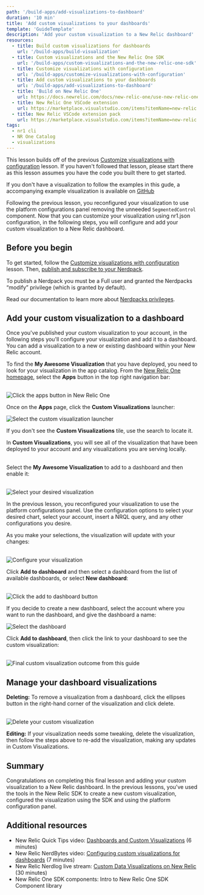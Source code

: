 ```yaml
---
path: '/build-apps/add-visualizations-to-dashboard'
duration: '10 min'
title: 'Add custom visualizations to your dashboards'
template: 'GuideTemplate'
description: 'Add your custom visualization to a New Relic dashboard'
resources:
  - title: Build custom visualizations for dashboards
    url: '/build-apps/build-visualization'
  - title: Custom visualizations and the New Relic One SDK
    url: '/build-apps/custom-visualizations-and-the-new-relic-one-sdk'
  - title: Customize visualizations with configuration
    url: '/build-apps/customize-visualizations-with-configuration'
  - title: Add custom visualizations to your dashboards
    url: '/build-apps/add-visualizations-to-dashboard'
  - title: 'Build on New Relic One'
    url: https://docs.newrelic.com/docs/new-relic-one/use-new-relic-one/build-new-relic-one/new-relic-one-build-your-own-custom-new-relic-one-application
  - title: New Relic One VSCode extension
    url: https://marketplace.visualstudio.com/items?itemName=new-relic.nr1
  - title: New Relic VSCode extension pack
    url: https://marketplace.visualstudio.com/items?itemName=new-relic.new-relic-extension-pack
tags:
  - nr1 cli
  - NR One Catalog
  - visualizations
---
```


<Intro>

This lesson builds off of the previous [Customize visualizations with configuration](build-apps/customize-visualizations-with-configuration) lesson. If you haven't followed that lesson, please start there as this lesson assumes you have the code you built there to get started.

If you don't have a visualization to follow the examples in this gude, a accompanying example visualization is available on [GitHub](https://github.com/newrelic/nru-custom-visualization-course)

Following the previous lesson, you reconfigured your visualization to use the platform configurations panel removing the unneeded `SegmentedControl` component. Now that you can customize your visualization using nr1.json configuration, in the following steps, you will configure and add your custom visualization to a New Relic dashboard.

</Intro>

## Before you begin

To get started, follow the [Customize visualizations with configuration](/build-apps/customize-visualizations-with-configuration) lesson. Then, [publish and subscribe to your Nerdpack](/build-apps/publish-deploy).

<Callout variant="tip"  title="Note">

To publish a Nerdpack you must be a Full user and granted the Nerdpacks “modify” privilege (which is granted by default).

Read our documentation to learn more about [Nerdpacks privileges](https://developer.newrelic.com/build-apps/permission-manage-apps/).

</Callout>

## Add your custom visualization to a dashboard

Once you've published your custom visualization to your account, in the following steps you'll configure your visualization and add it to a dashboard. You can add a visualization to a new or existing dashboard within your New Relic account.

<Steps>

  <Step>
  To find the <strong>My Awesome Visualization</strong> that you have deployed, you need to look for your visualization in the app catalog. From the <a href="https://one.newrelic.com">New Relic One homepage</a>, select the <strong>Apps</strong> button in the top right navigation bar:<br /><br />

  <img
    src="../../images/build-an-app/click-app-button.png"
    alt="Click the apps button in New Relic One"
  /><br/>

  Once on the <strong>Apps</strong> page, click the <strong>Custom Visualizations</strong> launcher:<br/>

  <img
    src="../../images/build-an-app/click-viz-launcher.png"
    alt="Select the custom visualization launcher"
  /><br />

  <Callout variant="tip"  title="Note">

  If you don't see the <strong>Custom Visualizations</strong> tile, use the search to locate it.

  </Callout>

  </Step>

  <Step>
  In <strong>Custom Visualizations</strong>, you will see all of the visualization that have been deployed to your account and any visualizations you are serving locally.<br /><br />

  Select the <strong>My Awesome Visualization</strong> to add to a dashboard and then enable it:<br/><br/>

  <img
    src="../../images/build-an-app/select-viz.png"
    alt="Select your desired visualization"
  />

  </Step>

  <Step>

  In the previous lesson, you reconfigured your visualization to use the platform configurations panel. Use the configuration options to select your desired chart, select your account, insert a NRQL query, and any other configurations you desire.

  As you make your selections, the visualization will update with your changes:<br/><br/>

  <img
    src="../../images/build-an-app/configure-viz.png"
    alt="Configure your visualization"
  />

  </Step>

  <Step>
  Click <strong>Add to dashboard</strong> and then select a dashboard from the list of available dashboards, or select <strong>New dashboard</strong>:<br /><br />

  <img
    src="../../images/build-an-app/click-add-to-dashboard.png"
    alt="Click the add to dashboard button"
  /><br/>

  If you decide to create a new dashboard, select the account where you want to run the dashboard, and give the dashboard a name:<br/>

  <img
    src="../../images/build-an-app/select-dashboard.png"
    alt="Select the dashboard"
  />

  </Step>

  <Step>
  Click <strong>Add to dashboard</strong>, then click the link to your dashboard to see the custom visualization:<br/><br/>

  <img
    src="../../images/build-an-app/review-dashboard.png"
    alt="Final custom visualization outcome from this guide"
  />

  </Step>

</Steps>

## Manage your dashboard visualizations
<strong>Deleting:</strong> To remove a visualization from a dashboard, click the ellipses button in the right-hand corner of the visualization and click delete.<br /><br />

<img
    src="../../images/build-an-app/delete-viz.png"
    alt="Delete your custom visualization"
/><br />

<strong>Editing:</strong> If your visualization needs some tweaking, delete the visualization, then follow the steps above to re-add the visualization, making any updates in Custom Visualizations.

## Summary

Congratulations on completing this final lesson and adding your custom visualization to a New Relic dashboard. In the previous lessons, you've used the tools in the New Relic SDK to create a new custom visualization, configured the visualization using the SDK and using the platform configuration panel.

## Additional resources

- New Relic Quick Tips video: [Dashboards and Custom Visualizations](https://www.youtube.com/watch?v=_F61mxtKfGA) (6 minutes)
- New Relic NerdBytes video: [Configuring custom visualizations for dashboards](https://www.youtube.com/watch?v=sFpG_iG7Xa8) (7 minutes)
- New Relic Nerdlog live stream: [Custom Data Visualizations on New Relic](https://www.youtube.com/watch?v=HuR0EdHGz24) (30 minutes)
- New Relic One SDK components: <Link to="explore-docs/intro-to-sdk">Intro to New Relic One SDK Component library</Link>

